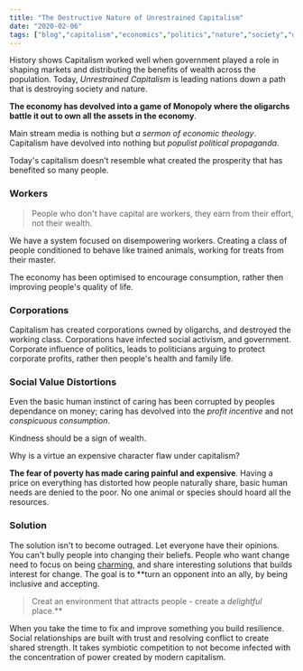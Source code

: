 ```yaml
---
title: "The Destructive Nature of Unrestrained Capitalism"
date: "2020-02-06"
tags: ["blog","capitalism","economics","politics","nature","society","draft"]
---
```


History shows Capitalism worked well when government played a role in shaping markets and distributing the benefits of wealth across the population. Today, *Unrestrained Capitalism* is leading nations down a path that is destroying society and nature. 

**The economy has devolved into a game of Monopoly where the oligarchs battle it out to own all the assets in the economy**.

Main stream media is nothing but *a sermon of economic theology*. Capitalism have devolved into nothing but *populist political propaganda*. 

Today's capitalism doesn’t resemble what created the prosperity that has benefited so many people.

### Workers

> People who don't have capital are workers, they earn from their effort, not their wealth.

We have a system focused on disempowering workers. Creating a class of people conditioned to behave like trained animals, working for treats from their master. 

The economy has been optimised to encourage consumption, rather then improving people's quality of life.

### Corporations 
Capitalism has created corporations owned by oligarchs, and destroyed the working class. Corporations have infected social activism, and government. Corporate influence of politics, leads to politicians arguing to protect corporate profits, rather then people's health and family life.

### Social Value Distortions
Even the basic human instinct of caring has been corrupted by peoples dependance on money; caring has devolved into the *profit incentive* and not *conspicuous consumption*.

Kindness should be a sign of wealth. 

Why is a virtue an expensive character flaw under capitalism?

**The fear of poverty has made caring painful and expensive**. Having a price on everything has distorted how people naturally share, basic human needs are denied to the poor. No one animal or species should hoard all the resources.

### Solution
The solution isn't to become outraged. Let everyone have their opinions. You can't bully people into changing their beliefs. People who want change need to focus on being [charming](https://areomagazine.com/2017/10/28/how-not-to-de-radicalize-a-twitter-neo-nazi/), and share interesting solutions that builds interest for change. The goal is to **turn an opponent into an ally, by being inclusive and accepting. 

> Creat an environment that attracts people - create a *delightful* place.**

When you take the time to fix and improve something you build resilience. Social relationships are built with trust and resolving conflict to create shared strength. It takes symbiotic competition to not become infected with the concentration of power created by modern capitalism.
